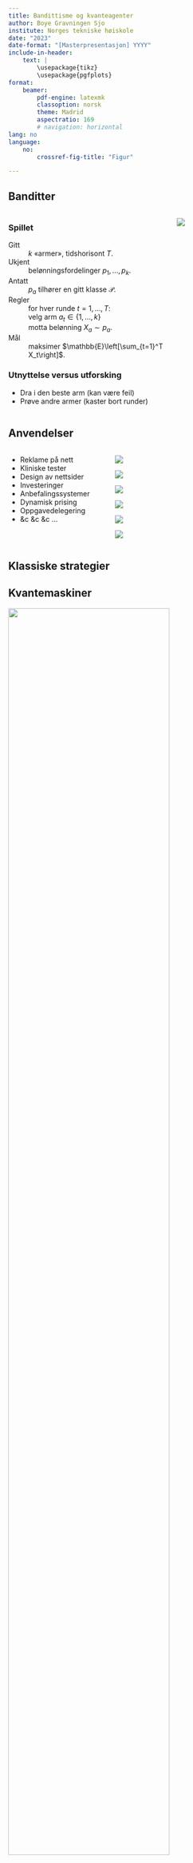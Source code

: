 ```yaml
---
title: Bandittisme og kvanteagenter
author: Boye Gravningen Sjo
institute: Norges tekniske høiskole
date: "2023"
date-format: "[Masterpresentasjon] YYYY"
include-in-header: 
    text: |
        \usepackage{tikz}
        \usepackage{pgfplots}
format: 
    beamer:
        pdf-engine: latexmk
        classoption: norsk
        theme: Madrid
        aspectratio: 169
        # navigation: horizontal
lang: no
language:
    no:
        crossref-fig-title: "Figur"

---
```


## Banditter
:::: {.columns align=center}

::: {.column width="60%"}
### Spillet

Gitt
:   $k$ «armer», tidshorisont $T$.

Ukjent
:   belønningsfordelinger $p_1, \dots, p_k$.

Antatt
:   $p_a$ tilhører en gitt klasse $\mathcal{P}$.

Regler
:   for hver runde $t=1, \dots, T$:\
    velg arm $a_t \in \{1, \dots, k\}$\
    motta belønning $X_a \sim p_a$.

Mål
:   maksimer $\mathbb{E}\left[\sum_{t=1}^T X_t\right]$.


### Utnyttelse versus utforsking
- Dra i den beste arm (kan være feil)
- Prøve andre armer (kaster bort runder)
:::

::: {.column width="30%"}
![](images/bandits.jpg){fig-align="right"}
:::

::::

## Anvendelser
:::: {.columns align=center}

::: {.column width="40%"}
- Reklame på nett
- Kliniske tester
- Design av nettsider
- Investeringer
- Anbefalingssystemer
- Dynamisk prising
- Oppgavedelegering
- &c &c &c ...
:::

::: {.column width="60%"}
::: {layout="[[30, -10, 18, -10, 35, -20], [30, -5, 22, -2, 30, -20]]" layout-valign="center"}
![](images/netflixlogo.jpeg)

![](images/amazonlogo.png)

![](images/doordashlogo.png)

![](images/google_anal.png)

![](images/metalogo.png)

![](images/washingtonlogo.png)

:::
:::

::::

## Klassiske strategier

<!-- :::: {.columns align=center}

::: {.column width=40%}
- Ren utforskning
- Ren utnyttelse
- $\epsilon$-grådig
- UCB
- Thompson sampling
:::


::: {.column width=60%} -->

\begin{tikzpicture}
    \begin{axis}[
        width=10cm,
        height=8cm,
        legend entries={Ren utforskning, Grådig, $\epsilon$-grådig, UCB, Thompson},
        legend style={at={(-0.2,0.5)},anchor=east},
        ylabel={Regret},
        xlabel={Runde},
    ]
        \pgfplotstableread[col sep=comma]{../code/MAB/comparison.dat}\datatable

        \addplot[color=black, mark=none, dashed] table [x=turn, y=Random]{\datatable};
        \addplot[color=black, mark=none] table [x=turn, y=Greedy]{\datatable};
        \addplot[color=black, mark=none, dotted] table [x=turn, y=EpsilonGreedy]{\datatable};
        \addplot[color=red, mark=none] table [x=turn, y=UCB]{\datatable};
        \addplot[color=green, mark=none] table [x=turn, y=ThompsonBernoulli]{\datatable};

    \end{axis}
\end{tikzpicture}
<!-- :::


:::: -->


## Kvantemaskiner

![](images/quantum_computer.jpg){height="80%" fig-align="center"}


## Kvantealgoritmer

Kvantealgoritme | Problem | Kompleksitet | Beste klassiske
--- | --- | --- | ---
Grover | Ustrukturert søk | $O(\sqrt{N})$ | $O(N)$
Shor | Faktorisering | $O( \log(N)^3)$ | Subeksponensiell
QFT | Fouriertransformasjon | $O(\log(N))$ | $O(N \log(N))$
HHL | Lineære ligningssystemer | $O(\log(N)\kappa^2)$ | $O(N\kappa)$
QMC | Estimere $\mathbb{E}[X]$ | $O(1/\epsilon)$ | $O(1/\epsilon^2)$


## Kvante-UCB
- Ide: bruk QMC til å estimere $\mathbb{E}[X_i]$.
- Fordel: konfidensintervaller blir mindre
- Resultat: $O(\log(T))$-algoritme

## Simuleringer: uniform prior

::: {#fig-1 align=center}
\newcommand{\myoptions}{
    width=12cm,
    height=8cm,
    legend entries={UCB, QUCB, Thompson},
    legend pos=north west,
    ylabel={Regret},
    xlabel={Runde},
}
\input{../report/tex/07_simulations/figs/uniform_prior}

_
:::


## Simuleringer: korrelert prior
::: {#fig-2 align=center}
\newcommand{\myoptions}{
    width=12cm,
    height=8cm,
    legend entries={UCB, QUCB, Thompson},
    legend pos=north west,
    ylabel={Regret},
    xlabel={Runde},
}
\input{../report/tex/07_simulations/figs/challenging_prior}

_
:::

## Simuleringer: meget korrelert prior
::: {#fig-3 align=center}
\newcommand{\myoptions}{
    width=12cm,
    height=8cm,
    legend entries={UCB, QUCB, Thompson},
    legend pos=north west,
    ylabel={Regret},
    xlabel={Runde},
}
\input{../report/tex/07_simulations/figs/more_challenging_prior}

_
:::


## Konklusjoner
- Bedre i *noen* tilfeller
- Juks med kvante
- Vanskelig å anvende
- QUCB kan videreutvikles
- Kvantealgoritmer for andre bandittvarianter?

## Vedlegg: maskinlæring og banditter
:::: {.columns align=center}

<!-- ::: {layout-ncol=2} -->

::: {.column width=40%}
- Forsterket læring
- Hvordan uttrykke bandittproblemet som et RL-problem?
- Fungerer kanskje, men krever i så fall anpassing

:::


::: {.column width=60%}
\newcommand{\myoptions}{
    width=8cm,
    height=6cm,
    legend entries={A2C, DQN, PPO, Quantum},
    legend pos=north west,
    ylabel={Regret},
    xlabel={Runde},
}
\input{../report/tex/07_simulations/figs/rl_bandits.tex}
:::


<!-- ::: -->

::::


## Vedlegg: kvantovermakt
```mermaid
flowchart LR
    P(P) --> N(NP)
    N --> S(PSPACE)
    P --> B(BPP)
    B --> Q(BQP)
    Q --> S
```

